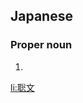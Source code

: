 ==Japanese==
{{ja-kanjitab|あき|ふみ}}

===Proper noun===
{{ja-pos|あきふみ|proper}}

# {{given name|male|lang=ja|sort=あきふみ}}

[[li:聡文]]